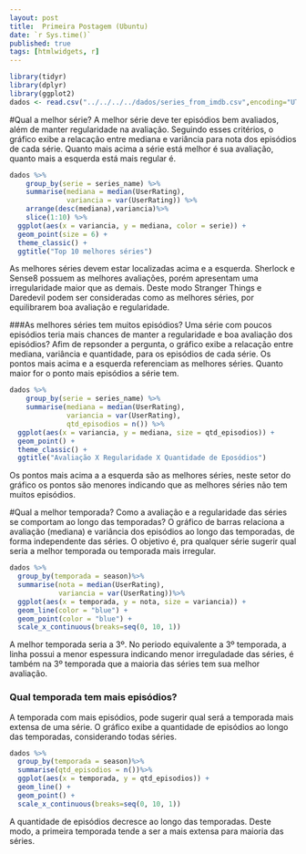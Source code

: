 ```yaml
---
layout: post
title:  Primeira Postagem (Ubuntu)
date: `r Sys.time()`
published: true
tags: [htmlwidgets, r]
---
```

```r
library(tidyr)
library(dplyr)
library(ggplot2)
dados <- read.csv("../../../../dados/series_from_imdb.csv",encoding="UTF-8")
```
#Qual a melhor série?
A melhor série deve ter episódios bem avaliados, além de manter regularidade na avaliação. Seguindo esses critérios, o gráfico exibe a relacação entre mediana e variância para nota dos episódios de cada série. Quanto mais acima a série está melhor é sua avaliação, quanto mais a esquerda está mais regular é.
```r
dados %>% 
    group_by(serie = series_name) %>% 
    summarise(mediana = median(UserRating),
              variancia = var(UserRating)) %>%
    arrange(desc(mediana),variancia)%>%
    slice(1:10) %>% 
  ggplot(aes(x = variancia, y = mediana, color = serie)) + 
  geom_point(size = 6) + 
  theme_classic() +
  ggtitle("Top 10 melhores séries")
```
As melhores séries devem estar localizadas acima e a esquerda. Sherlock e Sense8 possuem as melhores avaliações, porém apresentam uma irregularidade maior que as demais. Deste modo Stranger Things e Daredevil podem ser consideradas como as melhores séries, por equilibrarem boa avaliação e regularidade.


###As melhores séries tem muitos episódios?
Uma série com poucos episódios teria mais chances de manter a regularidade e boa avaliação dos episódios? Afim de repsonder a pergunta, o gráfico exibe a relacação entre mediana, variância e quantidade, para os episódios de cada série. Os pontos mais acima e a esquerda referenciam as melhores séries. Quanto maior for o ponto mais episódios a série tem. 
```r
dados %>% 
    group_by(serie = series_name) %>% 
    summarise(mediana = median(UserRating),
              variancia = var(UserRating), 
              qtd_episodios = n()) %>%
  ggplot(aes(x = variancia, y = mediana, size = qtd_episodios)) + 
  geom_point() + 
  theme_classic() +
  ggtitle("Avaliação X Regularidade X Quantidade de Eposódios")
```
Os pontos mais acima a a esquerda são as melhores séries, neste setor do gráfico os pontos são menores indicando que as melhores séries não tem muitos episódios.


#Qual a melhor temporada?
Como a avaliação e a regularidade das séries se comportam ao longo das temporadas? O gráfico de barras relaciona a avaliação (mediana) e variância dos episódios ao longo das temporadas, de forma independente das séries. O objetivo é, pra qualquer série sugerir qual seria a melhor temporada ou temporada mais irregular.
```r
dados %>% 
  group_by(temporada = season)%>%
  summarise(nota = median(UserRating),
            variancia = var(UserRating))%>% 
  ggplot(aes(x = temporada, y = nota, size = variancia)) + 
  geom_line(color = "blue") + 
  geom_point(color = "blue") +
  scale_x_continuous(breaks=seq(0, 10, 1)) 
```
A melhor temporada seria a 3º. No periodo equivalente a 3º temporada, a linha possui a menor espessura indicando menor irreguladade das séries, é também na 3º temporada que a maioria das séries tem sua melhor avaliação.  


### Qual temporada tem mais episódios?
A temporada com mais episódios, pode sugerir qual será a temporada mais extensa de uma série. O gráfico exibe a quantidade de episódios ao longo das temporadas, considerando todas séries.   
```r
dados %>% 
  group_by(temporada = season)%>%
  summarise(qtd_episodios = n())%>% 
  ggplot(aes(x = temporada, y = qtd_episodios)) + 
  geom_line() + 
  geom_point() +
  scale_x_continuous(breaks=seq(0, 10, 1)) 
```
A quantidade de episódios decresce ao longo das temporadas. Deste modo, a primeira temporada tende a ser a mais extensa para maioria das séries.